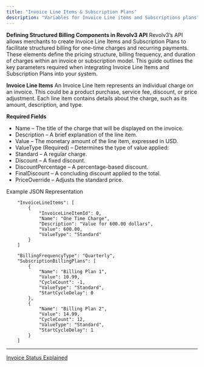 ```yaml
---
title: "Invoice Line Items & Subscription Plans"
description: "Variables for Invoice Line items and Subscriptions plans"
---
```


**Defining Structured Billing Components in Revolv3 API** Revolv3’s API allows merchants to create Invoice Line Items and Subscription Plans to facilitate structured billing for one-time charges and recurring payments. These elements define the pricing structure, billing frequency, and duration of charges within an invoice or subscription model. This guide outlines the key parameters required when integrating Invoice Line Items and Subscription Plans into your system.

**Invoice Line Items** An Invoice Line Item represents an individual charge on an invoice. This could be a product purchase, service fee, discount, or price adjustment. Each line item contains details about the charge, such as its amount, description, and type.

**Required Fields**

* Name – The title of the charge that will be displayed on the invoice.
* Description – A brief explanation of the line item.
* Value – The monetary amount of the line item, expressed in USD.
* ValueType (Required) – Determines the type of value applied:
* Standard – A regular charge.
* Discount – A fixed discount.
* DiscountPercentage – A percentage-based discount.
* FinalDiscount – A concluding discount applied to the total.
* PriceOverride – Adjusts the standard price.

Example JSON Representation

```
	"InvoiceLineItems": [
		{
			"InvoiceLineItemId": 0,
			"Name": "One Time Charge",
			"Description": "Value for 600.00 dollars",
			"Value": 600.00,
			"ValueType": "Standard"
		}
	]
```

```
	"BillingFrequencyType": "Quarterly",   
	"SubscriptionBillingPlans": [
        {
            "Name": "Billing Plan 1",
            "Value": 10.99,
            "CycleCount": -1,
            "ValueType": "Standard",
            "StartCycleDelay": 0
        },
        {
            "Name": "Billing Plan 2",
            "Value": 14.99,
            "CycleCount": 12,
            "ValueType": "Standard",
            "StartCycleDelay": 1
        }
    ]
```

***

[Invoice Status Explained](/docs/invoice-status)
